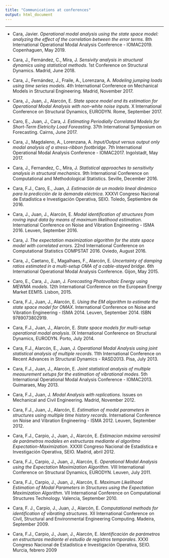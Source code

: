 ```yaml
---
title: "Communications at conferences"
output: html_document
---
```


<hr>

- Cara, Javier. *Operational modal analysis using the state space model: analyzing the effect of the correlation between the error terms*. 8th International Operational Modal Analysis Conference - IOMAC2019. Copenhaguen, May 2019.

- Cara, J., Fernández, C., Mira, J. *Sensivity analysis in structural dynamics using statistical methods*. 1st Conference on Structural Dynamics. Madrid, June 2018.

- Cara, J., Fernández, J., Fraile, A., Lorenzana, A. *Modeling jumping loads using time series models*. 4th International Conference on Mechanical Models in Structural Engineering. Madrid, November 2017.

- Cara, J., Juan, J., Alarcón, E. *State space model and its estimation for Operational Modal Analysis with non-white noise inputs*. X International Conference on Structural Dynamics, EURODYN. Rome, September 2017.

- Caro, E., Juan, J., Cara, J. *Estimating Periodially Correlated Models for Short-Term Eletricity Load Foreasting*. 37th International Symposium on Forecasting. Cairns, June 2017.

- Cara, J., Magdaleno, A., Lorenzana, A. *Input/Output versus output only modal analysis of a stress-ribbon footbridge*. 7th International Operational Modal Analysis Conference - IOMAC2017. Ingolstadt, May 2017.

- Cara, J., Fernandez, C., Mira, J. *Statistical approaches to sensitivity analysis in structural mechanics*. 9th International Conference on Computational and Methodological Statistics. Seville, December 2016.

- Cara, F.J., Caro, E., Juan, J. *Estimación de un modelo lineal dinámico para la predicción de la demanda eléctrica*. XXXVI Congreso Nacional de Estadística e Investigación Operativa, SEIO. Toledo, Septiembre de 2016.

- Cara, J., Juan, J., Alarcón, E. *Modal identification of structures from roving input data by means of maximum likelihood estimation*. International Conference on Noise and Vibration Engineering - ISMA 2016. Leuven, September 2016.

- Cara, J. *The expectation maximization algorithm for the state space model with correlated errors*. 22nd International Conference on Computational Statistics COMPSTAT 2016. Oviedo, August 2016.

- Cara, J., Caetano, E., Magalhaes, F., Alarcón, E. *Uncertainty of damping ratios estimated in a multi-setup OMA of a cable-stayed bridge*. 6th International Operational Modal Analysis Conference. Gijon, May 2015.

- Caro, E., Cara, J., Juan, J. *Forecasting Photovoltaic Energy using MEWMA models*. 12th International Conference on the European Energy Market EEM15. Lisbon, 2015.

- Cara, F.J., Juan, J., Alarcón, E. *Using the EM algorithm to estimate the state space model for OMAX*. International Conference on Noise and Vibration Engineering - ISMA 2014. Leuven, September 2014. ISBN 9789073802919.

- Cara, F.J., Juan, J., Alarcón, E. *State space models for multi-setup operational modal analysis*. IX International Conference on Structural Dynamics, EURODYN. Porto, July 2014.

- Cara, F.J., Alarcón, E., Juan, J. *Operational Modal Analysis using joint statistical analysis of multiple records*. 11th International Conference on Recent Advances in Structural Dynamics - RASD2013. Pisa, July 2013.

- Cara, F.J., Juan, J., Alarcón, E. *Joint statistical analysis of multiple measurement setups for the estimation of vibrational modes*. 5th International Operational Modal Analysis Conference - IOMAC2013. Guimaraes, May 2013.

- Cara, F.J., Juan, J. *Modal Analysis with replications*. Issues on Mechanical and Civil Engineering. Madrid, November 2012.

- Cara, F.J., Juan, J., Alarcón, E. *Estimation of modal parameters in structures using multiple time history records*. International Conference on Noise and Vibration Engineering - ISMA 2012. Leuven, September 2012.

- Cara, F.J., Carpio, J., Juan, J., Alarcón, E. *Estimacion máxima verosímil de parámetros modales en estructuras mediante el algoritmo Expectation-Maximization*. XXXIII Congreso Nacional de Estadística e Investigación Operativa, SEIO. Madrid, abril 2012.

- Cara, F.J., Carpio, J., Juan, J., Alarcón, E. *Operational Modal Analysis using the Expectation Maximization Algorithm*. VIII International Conference on Structural Dynamics, EURODYN. Leuven, July 2011.

- Cara, F.J., Carpio, J., Juan, J., Alarcón, E. *Maximum Likelihood Estimation of Modal Parameters in Structures using the Expectation Maximization Algorithm*. VII International Conference on Computational Structures Technology. Valencia, September 2010.

- Cara, F. J., Carpio, J., Juan, J., Alarcón, E. *Computational methods for identification of vibrating structures*. XII International Conference on Civil, Structural and Environmental Engineering Computing. Madeira, September 2009.

- Cara, F.J., Carpio, J., Juan, J., Alarcón, E. *Identificación de parámetros en estructuras mediante el estudio de registros temporales*. XXXI Congreso Nacional de Estadística e Investigación Operativa, SEIO. Murcia, febrero 2009
